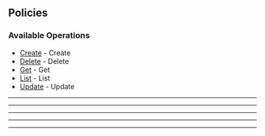 
## Policies

### Available Operations

* [Create](/python/policies/create) - Create
* [Delete](/python/policies/delete) - Delete
* [Get](/python/policies/get) - Get
* [List](/python/policies/list) - List
* [Update](/python/policies/update) - Update

---
<Create />

---
<Delete />

---
<Get />

---
<List />

---
<Update />
